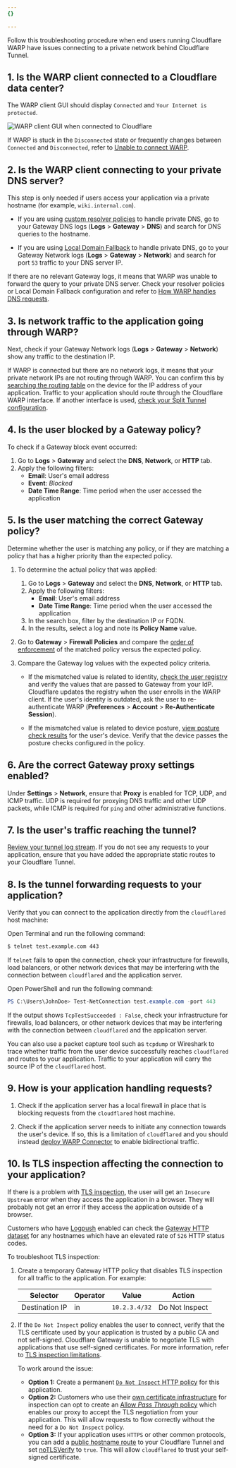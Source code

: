 ```yaml
---
{}

---
```



Follow this troubleshooting procedure when end users running Cloudflare WARP have issues connecting to a private network behind Cloudflare Tunnel.

## 1. Is the WARP client connected to a Cloudflare data center?

The WARP client GUI should display `Connected` and `Your Internet is protected`.

<div class="medium-img">

![WARP client GUI when connected to Cloudflare](~/assets/images/cloudflare-one/connections/warp-connected.png)

</div>

If WARP is stuck in the `Disconnected` state or frequently changes between `Connected` and `Disconnected`, refer to [Unable to connect WARP](/cloudflare-one/connections/connect-devices/warp/troubleshooting/common-issues/#unable-to-connect-warp).

## 2. Is the WARP client connecting to your private DNS server?

This step is only needed if users access your application via a private hostname (for example, `wiki.internal.com`).

* If you are using [custom resolver policies](/cloudflare-one/policies/gateway/resolver-policies/) to handle private DNS, go to your Gateway DNS logs (**Logs** > **Gateway** > **DNS**) and search for DNS queries to the hostname.

* If you are using [Local Domain Fallback](/cloudflare-one/connections/connect-devices/warp/configure-warp/route-traffic/local-domains/) to handle private DNS, go to your Gateway Network logs (**Logs** > **Gateway** > **Network**) and search for port `53` traffic to your DNS server IP.

If there are no relevant Gateway logs, it means that WARP was unable to forward the query to your private DNS server. Check your resolver policies or Local Domain Fallback configuration and refer to [How WARP handles DNS requests](/cloudflare-one/connections/connect-devices/warp/configure-warp/route-traffic/#how-the-warp-client-handles-dns-requests).

## 3. Is network traffic to the application going through WARP?

Next, check if your Gateway Network logs (**Logs** > **Gateway** > **Network**) show any traffic to the destination IP.

If WARP is connected but there are no network logs, it means that your private network IPs are not routing through WARP. You can confirm this by [searching the routing table](/cloudflare-one/connections/connect-devices/warp/configure-warp/route-traffic/warp-architecture/#routing-table) on the device for the IP address of your application. Traffic to your application should route through the Cloudflare WARP interface. If another interface is used, [check your Split Tunnel configuration](/cloudflare-one/connections/connect-networks/private-net/cloudflared/#3-route-private-network-ips-through-warp).

## 4. Is the user blocked by a Gateway policy?

To check if a Gateway block event occurred:

1. Go to **Logs** > **Gateway** and select the **DNS**, **Network**, or **HTTP** tab.
2. Apply the following filters:
   * **Email**: User's email address
   * **Event**: *Blocked*
   * **Date Time Range**: Time period when the user accessed the application

## 5. Is the user matching the correct Gateway policy?

Determine whether the user is matching any policy, or if they are matching a policy that has a higher priority than the expected policy.

1. To determine the actual policy that was applied:
   1. Go to **Logs** > **Gateway** and select the **DNS**, **Network**, or **HTTP** tab.
   2. Apply the following filters:
      * **Email**: User's email address
      * **Date Time Range**: Time period when the user accessed the application
   3. In the search box, filter by the destination IP or FQDN.
   4. In the results, select a log and note its **Policy Name** value.
2. Go to **Gateway** > **Firewall Policies** and compare the [order of enforcement](/cloudflare-one/policies/gateway/order-of-enforcement/) of the matched policy versus the expected policy.
3. Compare the Gateway log values with the expected policy criteria.

   * If the mismatched value is related to identity, [check the user registry](/cloudflare-one/insights/logs/users/) and verify the values that are passed to Gateway from your IdP. Cloudflare updates the registry when the user enrolls in the WARP client. If the user's identity is outdated, ask the user to re-authenticate WARP (**Preferences** > **Account** > **Re-Authenticate Session**).

   * If the mismatched value is related to device posture, [view posture check results](/cloudflare-one/identity/devices/#2-verify-device-posture-checks) for the user's device. Verify that the device passes the posture checks configured in the policy.

## 6. Are the correct Gateway proxy settings enabled?

Under **Settings** > **Network**, ensure that **Proxy** is enabled for TCP, UDP, and ICMP traffic. UDP is required for proxying DNS traffic and other UDP packets, while ICMP is required for `ping` and other administrative functions.

## 7. Is the user's traffic reaching the tunnel?

[Review your tunnel log stream](/cloudflare-one/connections/connect-networks/monitor-tunnels/logs/#view-logs-on-your-local-machine). If you do not see any requests to your application, ensure that you have added the appropriate static routes to your Cloudflare Tunnel.

## 8. Is the tunnel forwarding requests to your application?

Verify that you can connect to the application directly from the `cloudflared` host machine:

<Tabs> <TabItem label="macOS and Linux">

Open Terminal and run the following command:

```sh
$ telnet test.example.com 443
```

If `telnet` fails to open the connection, check your infrastructure for firewalls, load balancers, or other network devices that may be interfering with the connection between `cloudflared` and the application server.

</TabItem> <TabItem label="Windows">

Open PowerShell and run the following command:

```powershell
PS C:\Users\JohnDoe> Test-NetConnection test.example.com -port 443
```

If the output shows `TcpTestSucceeded : False`, check your infrastructure for firewalls, load balancers, or other network devices that may be interfering with the connection between `cloudflared` and the application server.

</TabItem> </Tabs>

You can also use a packet capture tool such as `tcpdump` or Wireshark to trace whether traffic from the user device successfully reaches `cloudflared` and routes to your application. Traffic to your application will carry the source IP of the `cloudflared` host.

## 9. How is your application handling requests?

1. Check if the application server has a local firewall in place that is blocking requests from the `cloudflared` host machine.

2. Check if the application server needs to initiate any connection towards the user's device. If so, this is a limitation of `cloudflared` and you should instead [deploy WARP Connector](/cloudflare-one/connections/connect-networks/private-net/warp-connector/) to enable bidirectional traffic.

## 10. Is TLS inspection affecting the connection to your application?

If there is a problem with [TLS inspection](/cloudflare-one/policies/gateway/http-policies/tls-decryption/), the user will get an `Insecure Upstream` error when they access the application in a browser. They will probably not get an error if they access the application outside of a browser.

Customers who have [Logpush](/cloudflare-one/insights/logs/logpush/) enabled can check the [Gateway HTTP dataset](/logs/reference/log-fields/account/gateway_http/) for any hostnames which have an elevated rate of `526` HTTP status codes.

To troubleshoot TLS inspection:

1. Create a temporary Gateway HTTP policy that disables TLS inspection for all traffic to the application. For example:

   | Selector       | Operator | Value         | Action         |
   | -------------- | -------- | ------------- | -------------- |
   | Destination IP | in       | `10.2.3.4/32` | Do Not Inspect |

2. If the `Do Not Inspect` policy enables the user to connect, verify that the TLS certificate used by your application is trusted by a public <GlossaryTooltip term="Certificate Authority (CA)">CA</GlossaryTooltip> and not self-signed. Cloudflare Gateway is unable to negotiate TLS with applications that use self-signed certificates. For more information, refer to [TLS inspection limitations](/cloudflare-one/policies/gateway/http-policies/tls-decryption/#inspection-limitations).

   To work around the issue:

   * **Option 1:** Create a permanent [`Do Not Inspect` HTTP policy](/cloudflare-one/policies/gateway/http-policies/#do-not-inspect) for this application.
   * **Option 2:** Customers who use their [own certificate infrastructure](/cloudflare-one/connections/connect-devices/warp/user-side-certificates/custom-certificate/) for inspection can opt to create an [Allow *Pass Through* policy](/cloudflare-one/policies/gateway/http-policies/#untrusted-certificates) which enables our proxy to accept the TLS negotiation from your application. This will allow requests to flow correctly without the need for a `Do Not Inspect` policy.
   * **Option 3:** If your application uses `HTTPS` or other common protocols, you can add a [public hostname route](/cloudflare-one/connections/connect-networks/routing-to-tunnel/) to your Cloudflare Tunnel and set [noTLSVerify](/cloudflare-one/connections/connect-networks/configure-tunnels/origin-configuration/#notlsverify) to `true`. This will allow `cloudflared` to trust your self-signed certificate.

